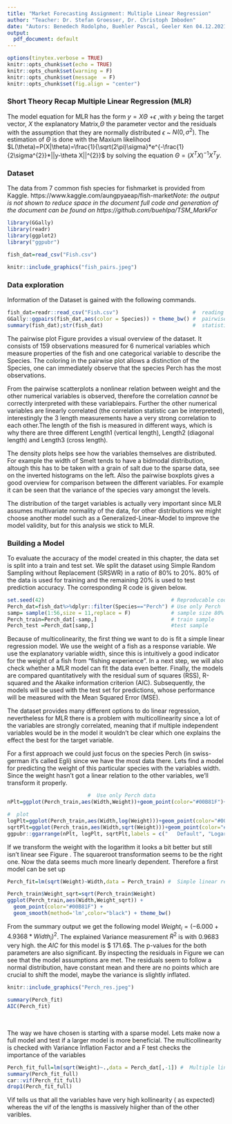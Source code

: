 ```yaml
---
title: "Market Forecasting Assignment: Multiple Linear Regression"
author: "Teacher: Dr. Stefan Groesser, Dr. Christoph Imboden"
date: "Autors: Benedech Rodolpho, Buehler Pascal, Geeler Ken 04.12.2021"
output:
  pdf_document: default
---
```


```r
options(tinytex.verbose = TRUE)
knitr::opts_chunk$set(echo = TRUE)
knitr::opts_chunk$set(warning = F)
knitr::opts_chunk$set(message  = F)
knitr::opts_chunk$set(fig.align = "center")
```
###  Short Theory Recap Multiple Linear Regression (MLR)
The model equation for MLR has the form  $y=X\Theta$ +$\epsilon$ ,with $y$ being the target vector, $X$ the explanatory Matrix,$\Theta$ the parameter vector and the residuals with the assumption that they are normally distributed  $\epsilon$ ~  $N(0,\sigma^{2})$. The estimation of $\Theta$ is done with the Maxium likelihood  $L(\theta)=P(X|\theta)=\frac{1}{\sqrt(2\pi)\sigma}*e^{-\frac{1}{2\sigma^{2}}*||y-\theta X||^{2}}$ by solving the equation $\Theta=(X^{T}X)^{-1}X^{T}y$.

###  Dataset
The data from 7 common fish species for fishmarket is provided from Kaggle.
https://www.kaggle.com/aungpyaeap/fish-market*Note: the output is not shown to reduce space in the document full code and generation of the document can be found on https://github.com/buehlpa/TSM_MarkFor*

```r
library(GGally)
library(readr)
library(ggplot2)
library("ggpubr")

fish_dat=read_csv("Fish.csv")
```


```r
knitr::include_graphics("fish_pairs.jpeg")
```
###  Data exploration

Information of the Dataset is gained with the following commands. 
```r
fish_dat=readr::read_csv("Fish.csv")                        #  reading as tibble
GGally::ggpairs(fish_dat,aes(color = Species)) + theme_bw() #  pairwise plot 
summary(fish_dat);str(fish_dat)                             #  statistics and structure
``` 

The pairwise plot Figure \ref{fig:pairwise} provides a visual overview of the dataset. It consists of 159 observations measured for 6 numerical variables which measure properties of the fish and one categorical variable to describe the Species. The coloring in the pairwise plot allows a distinction of the Species, one can immediately observe that the species Perch has the most observations.

From the pairwise scatterplots  a nonlinear relation between weight and the other numerical variables is observed, therefore the correlation *cannot* be correctly interpreted with these variablepairs.
Further the other numerical variables are linearly correlated (the correlation statistic can be interpreted), interestingly the 3 length measurements have a very strong correlation to each other.The length of the fish is measured in different ways, which is why there are three different Length1 (vertical length), Length2 (diagonal length) and Length3 (cross length).

The density plots helps see how the variables themselves are distributed. For example the width of Smelt tends to have a bidmodal distribution, altough this has to be taken with a grain of salt due to the sparse data, see on the inverted histograms on the left. 
Also the pairwise boxplots gives a good overview for comparison between the different variables. For example it can be seen that the variance of the species vary amongst the levels.

The distribution of the target variables is actually very important since MLR assumes multivariate normality of the data, for other distributions we might choose another model such as a Generalized-Linear-Model to improve the model validity, but for this analysis we stick to MLR.




###  Building a Model




To evaluate the accuracy of the model created in this chapter, the data set is split into a train and test set. We split the dataset using Simple Random Sampling without Replacement (SRSWR) in a ratio of 80% to 20%. 80% of the data is used for training and the remaining 20% is used to test prediction accuracy. The corresponding R code is given below.
```r
set.seed(42)                                         # Reproducable code
Perch_dat=fish_dat%>%dplyr::filter(Species=="Perch") # Use only Perch 
samp= sample(1:56,size = 11,replace = F)             # sample size 80%
Perch_train=Perch_dat[-samp,]                        # train sample
Perch_test =Perch_dat[samp,]                         #test sample
``` 


Because of multicolinearity, the first thing we want to do is fit a simple linear regression model. We use the weight of a fish as a response variable. We use the explanatory variable width, since this is intuitively a good indicator for the weight of a fish from "fishing experience". In a next step, we will also check whether a MLR model can fit the data even better. Finally, the models are compared quantitatively with the residual sum of squares (RSS), R-squared and the Akaike information criterion (AIC). Subsequently, the models will be used with the test set for predictions, whose performance  will be measured with the Mean Squared Error (MSE).


The dataset provides many different options to do linear regression, nevertheless for MLR there is a problem with multicollinearity since a lot of the variables are strongly correlated, meaning that if multiple independent variables would be in the model it wouldn't be clear which one explains the effect the best for the target variable.


For a first approach we could just focus on the species Perch (in swiss-german it's called Egli) since we have the most data there. Lets find a model for predicting the weight of this particular species with the variables width. Since  the weight hasn't got a linear relation to the other variables, we'll transform it properly.



```r
                          #  Use only Perch data
nPlt=ggplot(Perch_train,aes(Width,Weight))+geom_point(color="#00B81F")+ theme_bw()

#  plot 
logPlt=ggplot(Perch_train,aes(Width,log(Weight)))+geom_point(color="#00B81F")  + theme_bw()                  
sqrtPlt=ggplot(Perch_train,aes(Width,sqrt(Weight)))+geom_point(color="#00B81F")+ theme_bw()
ggpubr::ggarrange(nPlt, logPlt, sqrtPlt,labels = c("   Default", "Logarithm", "Square root"),ncol = 3, nrow = 1)
```
If we transform the weight with the logarithm it looks a bit better but still isn't linear see Figure \ref{fig:transformation}. The squareroot transformation seems to be the right one. Now the data seems much more linearly dependent. Therefore a first model can be set up
```r
Perch_fit=lm(sqrt(Weight)~Width,data = Perch_train) #  Simple linear regression model
``` 

```r
Perch_train$Weight_sqrt=sqrt(Perch_train$Weight)
ggplot(Perch_train,aes(Width,Weight_sqrt)) +
  geom_point(color="#00B81F") +
  geom_smooth(method='lm',color="black") + theme_bw()
```
From the summary output we get the following model $Weight_{i}=(-6.000 + 4.9368 * Width_{i})^{2}$. The explained Variance measurement $R^{2}$ is with $0.9683$ very high. the $AIC$ for this model is $ 171.6$. The p-values for the both parameters are also significant. By inspecting the residuals in Figure \ref{fig:resid_perch} we can see that the model assumptions are met. The residuals seem to follow a normal distribution, have constant mean and there are no points which are crucial to shift the model, maybe the variance is slightly inflated.

```r
knitr::include_graphics("Perch_res.jpeg")
```



```r
summary(Perch_fit)
AIC(Perch_fit)

```


&nbsp;

The way we have chosen is starting with a sparse model. Lets make now a full model and test if a larger model is more beneficial. The multicollinearity is checked with Variance Inflation Factor and a F test checks the importance of the variables


```r
Perch_fit_full=lm(sqrt(Weight)~.,data = Perch_dat[,-1]) #  Multiple linear regression model
summary(Perch_fit_full)
car::vif(Perch_fit_full)
drop1(Perch_fit_full)
``` 

Vif tells us that all the variables have very high kollinearity ( as expected) whereas the vif of the lengths is massively hiigher than of the other varibles.







